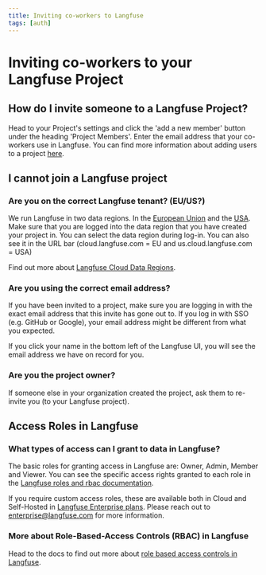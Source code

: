 ```yaml
---
title: Inviting co-workers to Langfuse
tags: [auth]
---
```


# Inviting co-workers to your Langfuse Project

## How do I invite someone to a Langfuse Project?

Head to your Project's settings and click the 'add a new member' button under the heading 'Project Members'. Enter the email address that your co-workers use in Langfuse. You can find more information about adding users to a project [here](/docs/rbac#add-users-to-a-project).

## I cannot join a Langfuse project

### Are you on the correct Langfuse tenant? (EU/US?)

We run Langfuse in two data regions. In the [European Union](cloud.langfuse.com) and the [USA](https://us.cloud.langfuse.com).
Make sure that you are logged into the data region that you have created your project in. You can select the data region during log-in. You can also see it in the URL bar (cloud.langfuse.com = EU and us.cloud.langfuse.com = USA)

Find out more about [Langfuse Cloud Data Regions](/faq/all/cloud-data-regions).

### Are you using the correct email address?

If you have been invited to a project, make sure you are logging in with the exact email address that this invite has gone out to. If you log in with SSO (e.g. GitHub or Google), your email address might be different from what you expected.

If you click your name in the bottom left of the Langfuse UI, you will see the email address we have on record for you.

### Are you the project owner?

If someone else in your organization created the project, ask them to re-invite you (to your Langfuse project).

## Access Roles in Langfuse

### What types of access can I grant to data in Langfuse?

The basic roles for granting access in Langfuse are: Owner, Admin, Member and Viewer. You can see the specific access rights granted to each role in the [Langfuse roles and rbac documentation](/docs/rbac#roles).

If you require custom access roles, these are available both in Cloud and Self-Hosted in [Langfuse Enterprise plans](/enterprise). Please reach out to enterprise@langfuse.com for more information.

### More about Role-Based-Access Controls (RBAC) in Langfuse

Head to the docs to find out more about [role based access controls in Langfuse](/docs/rbac).
